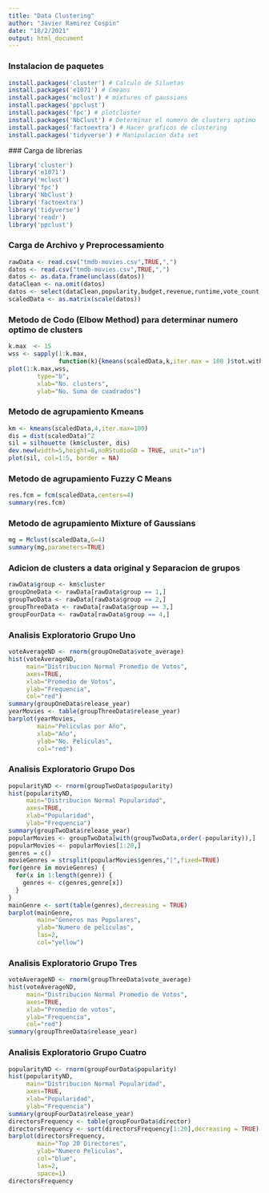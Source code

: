 ---
title: "Data Clustering"
author: "Javier Ramirez Cospin"
date: "18/2/2021"
output: html_document
---

### Instalacion de paquetes
```{r }
install.packages('cluster') # Calculo de Siluetas
install.packages('e1071') # Cmeans
install.packages('mclust') # mixtures of gaussians
install.packages('ppclust')
install.packages('fpc') # plotcluster
install.packages('NbClust') # Determinar el numero de clusters optimo
install.packages('factoextra') # Hacer graficos de clustering
install.packages('tidyverse') # Manipulacion data set
```
 ### Carga de librerias
```{r }
library('cluster')
library('e1071')
library('mclust')
library('fpc')
library('NbClust')
library('factoextra')
library('tidyverse')
library('readr')
library('ppclust')
```

### Carga de Archivo y Preprocessamiento
```{r }
rawData <- read.csv("tmdb-movies.csv",TRUE,",")
datos <- read.csv("tmdb-movies.csv",TRUE,",")
datos <- as.data.frame(unclass(datos))
dataClean <- na.omit(datos)
datos <- select(dataClean,popularity,budget,revenue,runtime,vote_count,vote_average,release_year,budget_adj,revenue_adj)
scaledData <- as.matrix(scale(datos))
```
### Metodo de Codo (Elbow Method) para determinar numero optimo de clusters
``` {r }
k.max  <- 15
wss <- sapply(1:k.max, 
              function(k){kmeans(scaledData,k,iter.max = 100 )$tot.withinss})
plot(1:k.max,wss,
        type="b",
        xlab="No. clusters",
        ylab="No. Suma de cuadrados")
```
### Metodo de agrupamiento Kmeans
``` {r }
km <- kmeans(scaledData,4,iter.max=100)
dis = dist(scaledData)^2
sil = silhouette (km$cluster, dis)
dev.new(width=5,height=8,noRStudioGD = TRUE, unit="in")
plot(sil, col=1:5, border = NA)
```

### Metodo de agrupamiento Fuzzy C Means
``` {r }
res.fcm = fcm(scaledData,centers=4)
summary(res.fcm)
```

### Metodo de agrupamiento Mixture of Gaussians
``` {r }
mg = Mclust(scaledData,G=4)
summary(mg,parameters=TRUE)
```

### Adicion de clusters a data original y Separacion de grupos
``` {r }
rawData$group <- km$cluster
groupOneData <- rawData[rawData$group == 1,]
groupTwoData <- rawData[rawData$group == 2,]
groupThreeData <- rawData[rawData$group == 3,]
groupFourData <- rawData[rawData$group == 4,]
```

### Analisis Exploratorio Grupo Uno
``` {r }
voteAverageND <- rnorm(groupOneData$vote_average)
hist(voteAverageND,
     main="Distribucion Normal Promedio de Votos",
     axes=TRUE,
     xlab="Promedio de Votos",
     ylab="Frequencia",
     col="red")
summary(groupOneData$release_year)
yearMovies <- table(groupThreeData$release_year)
barplot(yearMovies,
        main="Peliculas por Año",
        xlab="Año",
        ylab="No. Peliculas",
        col="red")
```

### Analisis Exploratorio Grupo Dos
``` {r }
popularityND <- rnorm(groupTwoData$popularity)
hist(popularityND,
     main="Distribucion Normal Popularidad",
     axes=TRUE,
     xlab="Popularidad",
     ylab="Frequencia")
summary(groupTwoData$release_year)
popularMovies <- groupTwoData[with(groupTwoData,order(-popularity)),]
popularMovies <- popularMovies[1:20,]
genres = c()
movieGenres = strsplit(popularMovies$genres,"|",fixed=TRUE)
for(genre in movieGenres) {
  for(x in 1:length(genre)) {
    genres <- c(genres,genre[x])
  }
}
mainGenre <- sort(table(genres),decreasing = TRUE)
barplot(mainGenre,
        main="Generos mas Populares",
        ylab="Numero de peliculas",
        las=2,
        col="yellow")
```

### Analisis Exploratorio Grupo Tres
``` {r }
voteAverageND <- rnorm(groupThreeData$vote_average)
hist(voteAverageND,
     main="Distribucion Normal Promedio de Votos",
     axes=TRUE,
     xlab="Promedio de votos",
     ylab="Frequencia",
     col="red")
summary(groupThreeData$release_year)
```

### Analisis Exploratorio Grupo Cuatro
``` {r }
popularityND <- rnorm(groupFourData$popularity)
hist(popularityND,
     main="Distribucion Normal Popularidad",
     axes=TRUE,
     xlab="Popularidad",
     ylab="Frequencia")
summary(groupFourData$release_year)
directorsFrequency <- table(groupFourData$director)
directorsFrequency <- sort(directorsFrequency[1:20],decreasing = TRUE)
barplot(directorsFrequency,
        main="Top 20 Directores",
        ylab="Numero Peliculas",
        col="blue",
        las=2,
        space=1)
directorsFrequency
```